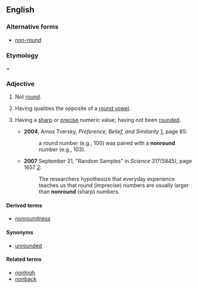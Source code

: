 ==English==

===Alternative forms===
* [[non-round]]

===Etymology===
{{term|non-|lang=en}} + {{term|round|lang=en}}

===Adjective===
{{en-adj|-}}

# {{qualifier|of a shape}} Not [[round]].
# {{context|phonetics|of a vowel|lang=en}} Having qualities the opposite of a [[round vowel]].
# {{context|psychology|of a number|lang=en}} Having a [[sharp]] or [[precise]] numeric value; having not been [[rounded]].
#* '''2004''', Amos Tversky, ''Preference, Belief, and Similarity'' [http://books.google.com/books?id=OCXAgA3sigIC], page 85:
#*: a round number (e.g., 100) was paired with a '''nonround''' number (e.g., 103).
#* '''2007''' September 21, "Random Samples" in ''Science'' 317(5845), page 1657 [http://www.sciencemag.org/cgi/content/full/317/5845/1657b]:
#*: The researchers hypothesize that everyday experience teaches us that round (imprecise) numbers are usually larger than '''nonround''' (sharp) numbers. 

====Derived terms====
* [[nonroundness]]

====Synonyms====
* [[unrounded]]

====Related terms====
* [[nonhigh]]
* [[nonback]]